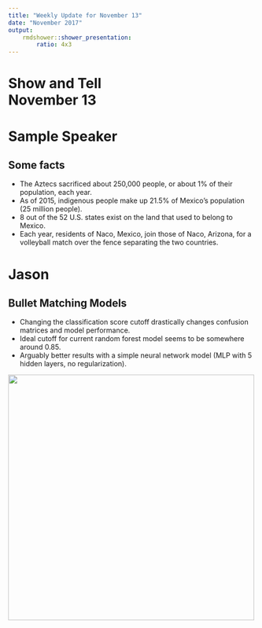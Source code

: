 ```yaml
---
title: "Weekly Update for November 13"
date: "November 2017"
output: 
    rmdshower::shower_presentation:
        ratio: 4x3
---
```


# Show and Tell <br> November 13


# Sample Speaker

## Some facts

- The Aztecs sacrificed about 250,000 people, or about 1% of their population, each year.
- As of 2015, indigenous people make up 21.5% of Mexico's population (25 million people).
- 8 out of the 52 U.S. states exist on the land that used to belong to Mexico.
- Each year, residents of Naco, Mexico, join those of Naco, Arizona, for a volleyball match over the fence separating the two countries.

# Jason

## Bullet Matching Models

- Changing the classification score cutoff drastically changes confusion matrices and model performance.
- Ideal cutoff for current random forest model seems to be somewhere around 0.85.
- Arguably better results with a simple neural network model (MLP with 5 hidden layers, no regularization).

<img src="images/Current P vs R.png" width=500>
